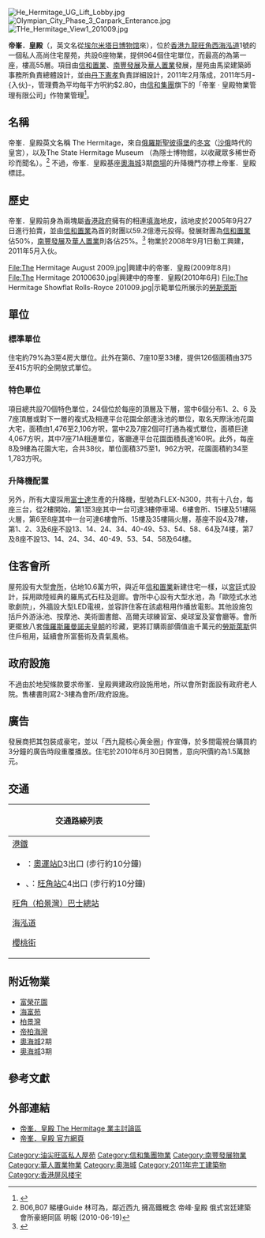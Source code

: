 {{Coord|22.3176664|114.1647202|source:GoogleMaps|display=title}}
{{Infobox_housinghk 
| name = 帝峯．皇殿<br/>The Hermitage
| logo= 
| photo = The Hermitage, Hong Kong (revised).jpg
| phototitle = 帝峯．皇殿
| address= [[香港|香港]][[九龍|九龍]][[旺角西|旺角西]]<br/>[[海泓道|海泓道]]1號
| lot= 九龍內地段第11167及11168號
| developer= [[信和置業|信和置業]]50%、<br/>[[南豐發展|南豐發展]]、[[華人置業|華人置業]]
| manager= [[信和集團|信和集團]]
| use = 住宅
| blocknumber = 6
| floor_area = 
| floornumber = 45-55
| yearofcompletion = 2011年4月30日
| former = 舊[[油麻地避風塘|油麻地避風塘]]貨物裝卸區、填海地
| facilities = 會所、停車場
| website = [http://www.thehermitage.hk/ 官方網頁]
}}
[[File:He_Hermitage_UG_Lift_Lobby.jpg|thumb]]
[[File:Olympian_City_Phase_3_Carpark_Enterance.jpg|thumb]]
[[File:THe_Hermitage_View1_201009.jpg|thumb]]

'''帝峯．皇殿'''（{{lang-en|The Hermitage}}，英文名從[[埃尔米塔日博物馆|埃尔米塔日博物馆]]來），位於[[香港|香港]][[九龍|九龍]][[旺角西|旺角西]][[海泓道|海泓道]]1號的一個私人高尚住宅屋苑，共設6座物業，提供964個住宅單位，而最高的為第一座，樓高55層。項目由[[信和置業|信和置業]]、[[南豐發展|南豐發展]]及[[華人置業|華人置業]]發展，屋苑由馬梁建築師事務所負責總體設計，並由[[丹下憲孝|丹下憲孝]]負責詳細設計，2011年2月落成，2011年5月-{入伙}-，管理費為平均每平方呎約$2.80，由[[信和集團|信和集團]]旗下的「帝峯 · 皇殿物業管理有限公司」作物業管理<ref>{{Cite web |url=http://www.thehermitage.hk/ |title=官方網站 |access-date=2010-07-10 |archive-date=2021-06-14 |archive-url=https://web.archive.org/web/20210614213438/http://thehermitage.hk/ |dead-url=no }}</ref>。

==名稱==
帝峯．皇殿英文名稱 The Hermitage，來自[[俄羅斯|俄羅斯]][[聖彼得堡|聖彼得堡]]的[[冬宮|冬宮]]（[[沙俄|沙俄]]時代的皇宮），以及The State Hermitage Museum （為隱士博物館，以收藏眾多稀世奇珍而聞名）。<ref>B06,B07 睇樓Guide 林可為，鄰近西九 擁高鐵概念 帝峰·皇殿 俄式宮廷建築 會所豪絕同區 明報 (2010-06-19)</ref> 不過，帝峯．皇殿基座[[奧海城|奧海城]]3期[[商場|商場]]的升降機門亦標上帝峯．皇殿標誌。

==歷史==
帝峯．皇殿前身為兩塊屬[[香港政府|香港政府]]擁有的相連[[填海|填海]]地皮，該地皮於2005年9月27日進行拍賣，並由[[信和置業|信和置業]]為首的財團以59.2億港元投得。發展財團為[[信和置業|信和置業]]佔50%，[[南豐發展|南豐發展]]及[[華人置業|華人置業]]則各佔25%。<ref>{{Cite web |url=http://the-sun.on.cc/cgi-bin/hotnews2.cgi?a=news&b=20050928&c=20050928024330_0001.html |title=信和組財團吞西九兩地 |access-date=2010-07-10 |archive-date=2016-03-04 |archive-url=https://web.archive.org/web/20160304211107/http://the-sun.on.cc/cgi-bin/hotnews2.cgi?a=news&b=20050928&c=20050928024330_0001.html |dead-url=no }}</ref> 物業於2008年9月1日動工興建，2011年5月入伙。

<gallery>
File:The Hermitage August 2009.jpg|興建中的帝峯．皇殿(2009年8月)
File:The Hermitage 20100630.jpg|興建中的帝峯．皇殿(2010年6月)
File:The Hermitage Showflat Rolls-Royce 201009.jpg|示範單位所展示的[[勞斯萊斯|勞斯萊斯]]
</gallery>

==單位==
===標準單位===
住宅約79%為3至4房大單位。此外在第6、7座10至33樓，提供126個面積由375至415方呎的全開放式單位。

===特色單位===
項目總共設70個特色單位，24個位於每座的頂層及下層，當中6個分布1、2、6 及7座頂層或對下一層的複式及相連平台花園全部連泳池的單位，取名天際泳池花園大宅，面積由1,476至2,106方呎，當中2及7座2個可打通為複式單位，面積巨達4,067方呎，其中7座71A相連單位，客廳連平台花園面積長達160呎。此外，每座8及9樓為花園大宅，合共38伙，單位面積375至1，962方呎，花園面積約34至1,783方呎。

===升降機配置===
另外，所有大廈採用[[富士達|富士達]]生產的升降機，型號為FLEX-N300，共有十八台，每座三台，從2樓開始，第1至3座其中一台可達3樓停車場、6樓會所、15樓及51樓隔火層，第6至8座其中一台可達6樓會所、15樓及35樓隔火層，基座不設4及7樓，第1、2、3及6座不設13、14、24、34、40-49、53、54、58、64及74樓，第7及8座不設13、14、24、34、40-49、53、54、58及64樓。

==住客會所==
屋苑設有大型[[會所|會所]]，佔地10.6萬方呎，與近年[[信和置業|信和置業]]新建住宅一樣，以[[宮廷|宮廷]]式設計，採用歐陸經典的羅馬式石柱及迴廊。會所中心設有大型水池，為「歐陸式水池歌劇院」，外牆設大型LED電視，並容許住客在該處租用作播放電影。其他設施包括戶外游泳池、按摩池、美術圖書館、高爾夫球練習室、桌球室及宴會廳等。會所更擺放八套[[俄羅斯|俄羅斯]][[羅曼諾夫皇朝|羅曼諾夫皇朝]]的珍藏，更將訂購兩部價值逾千萬元的[[勞斯萊斯|勞斯萊斯]]供住戶租用，延續會所富藝術及貴氣風格。

==政府設施==
不過由於地契條款要求帝峯．皇殿興建政府設施用地，所以會所對面設有政府老人院。售樓書則寫2-3樓為會所/政府設施。

==廣告==
發展商把其包裝成豪宅，並以「西九龍核心黄金圈」作宣傳，於多間電視台購買約3分鐘的廣告時段重覆播放。住宅於2010年6月30日開售，意向呎價約為1.5萬餘元。

== 交通 ==
{| class="mw-collapsible mw-collapsed wikitable" style="background:white; margin: 0 auto; width: auto;" 
! 交通路線列表
|-
|
;[[港鐵|港鐵]]
*{{港鐵路線標誌|TCL}}：[[奧運站|奧運站]]D3出口 (步行約10分鐘)
*{{港鐵路線標誌|KTL}}、{{港鐵路線標誌|TWL}}：[[旺角站|旺角站]]C4出口 (步行約10分鐘)
;[[旺角（柏景灣）巴士總站|旺角（柏景灣）巴士總站]]
{{九龍新界巴士簡單列表|16|16X|33A|52X|68X|72X|265B|272E|287X|887}}{{過海隧道巴士簡單列表|905P}}{{九龍專線小巴簡單列表|43M|79K}}
;[[海泓道|海泓道]]
{{九龍新界巴士簡單列表|2E|10|12|12P|16|16X|20|33A|36X|52X|68X|72X|265B|272E|287X|887}}{{過海隧道巴士簡單列表|905P|914|914P|914X}}{{大嶼山巴士簡單列表|A20}}{{九龍專線小巴簡單列表|43M|78|78A|79K}}
;[[櫻桃街|櫻桃街]]
{{九龍新界巴士簡單列表|13D|16|16X|18|31B|32|33A|35X|37|41A|43C|52X|63X|66X|68X|72X|79X|87B|202|242X|265B|268X|269X|270B|270P|270S|272E|272X|287D|287P|287X|701|701A|701S|887|N20|N41X|N283}}
{{過海隧道巴士簡單列表|904|905|905P|971|X970}}{{大嶼山巴士簡單列表|A20|A21|E21|E21C|N23|NA21}}{{九龍專線小巴簡單列表|12S|43M|70|70A|78}}
|}

== 附近物業 ==
* [[富榮花園|富榮花園]]
* [[海富苑|海富苑]]
* [[柏景灣|柏景灣]]
* [[帝柏海灣|帝柏海灣]]
* [[奧海城|奧海城]]2期
* [[奧海城|奧海城]]3期

== 參考文獻 ==
<references/>

== 外部連結 ==
{{commonscat|The Hermitage, Hong Kong}}
* [https://web.archive.org/web/20110202173202/http://thehermitagehk.com/ 帝峯．皇殿 The Hermitage 業主討論區]
* [http://www.thehermitage.hk/ 帝峯．皇殿 官方網頁] {{Wayback|url=http://www.thehermitage.hk/ |date=20210614213438 }}

{{信和置業}}
{{南豐集團}}
{{華人置業}}

[[Category:油尖旺區私人屋苑|Category:油尖旺區私人屋苑]]
[[Category:信和集團物業|Category:信和集團物業]]
[[Category:南豐發展物業|Category:南豐發展物業]]
[[Category:華人置業物業|Category:華人置業物業]]
[[Category:奧海城|Category:奧海城]]
[[Category:2011年完工建築物|Category:2011年完工建築物]]
[[Category:香港屏风楼宇|Category:香港屏风楼宇]]